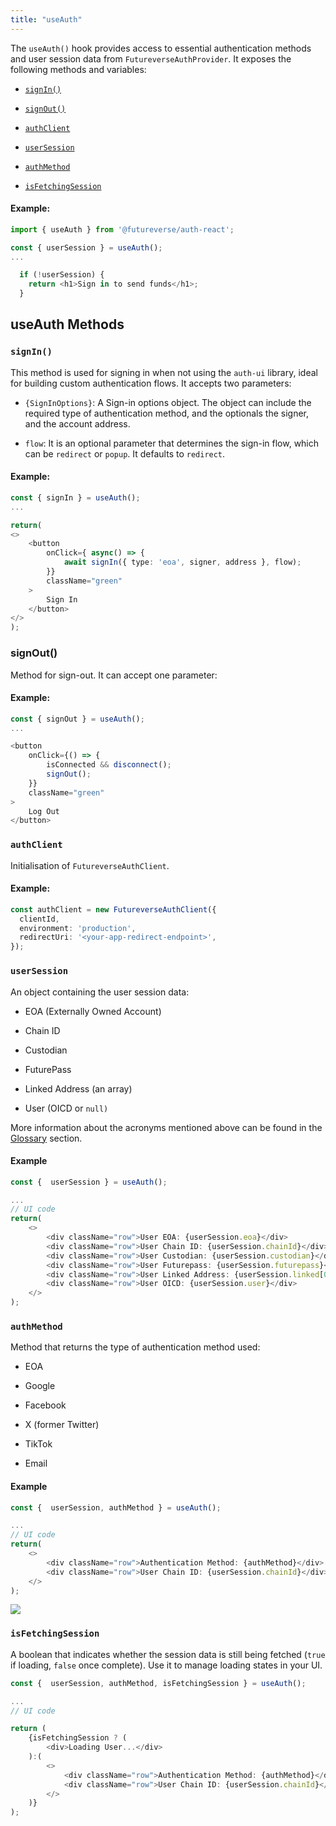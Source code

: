 ```yaml
---
title: "useAuth"
---
```


The `useAuth()` hook provides access to essential authentication methods and user session data from `FutureverseAuthProvider`. It exposes the following methods and variables:

-   [`signIn()`](https://docs.futureverse.com/dev/authentication/hooks/useauth#signin)
    
-   [`signOut()`](https://docs.futureverse.com/dev/authentication/hooks/useauth#signout)
    
-   [`authClient`](https://docs.futureverse.com/dev/authentication/hooks/useauth#authclient)
    
-   [`userSession`](https://docs.futureverse.com/dev/authentication/hooks/useauth#usersession)
    
-   [`authMethod`](https://docs.futureverse.com/dev/authentication/hooks/useauth#authmethod)
    
-   [`isFetchingSession`](https://docs.futureverse.com/dev/authentication/hooks/useauth#isfetchingsession)
    

#### Example:
``` typescript
import { useAuth } from '@futureverse/auth-react';

const { userSession } = useAuth();
...

  if (!userSession) {
    return <h1>Sign in to send funds</h1>;
  }
```

## useAuth Methods

### `signIn()`

This method is used for signing in when not using the `auth-ui` library, ideal for building custom authentication flows. It accepts two parameters:

-   `{SignInOptions}`: A Sign-in options object. The object can include the required type of authentication method, and the optionals the signer, and the account address.
    
-   `flow`: It is an optional parameter that determines the sign-in flow, which can be `redirect` or `popup`. It defaults to `redirect`.
    

#### Example:
``` typescript
const { signIn } = useAuth();
...

return(
<>
	<button
		onClick={ async() => {
			await signIn({ type: 'eoa', signer, address }, flow);
		}}
		className="green"
	>
		Sign In
	</button>
</>
);
```

### signOut()
Method for sign-out. It can accept one parameter:

#### Example:
``` typescript
const { signOut } = useAuth();
...

<button
	onClick={() => {
		isConnected && disconnect();
		signOut();
	}}
	className="green"
>
	Log Out
</button>
```

### `authClient `
Initialisation of `FutureverseAuthClient`.

#### Example:
``` typescript
const authClient = new FutureverseAuthClient({
  clientId,
  environment: 'production',
  redirectUri: '<your-app-redirect-endpoint>',
});
```

### `userSession`

An object containing the user session data:

-   EOA (Externally Owned Account)
    
-   Chain ID
    
-   Custodian
    
-   FuturePass
    
-   Linked Address (an array)
    
-   User (OICD or `null)`

<Info>More information about the acronyms mentioned above can be found in the [Glossary](https://docs.futureverse.com/dev/glossary) section.</Info>

#### Example
``` typescript
const {  userSession } = useAuth();

...
// UI code
return(
	<>
		<div className="row">User EOA: {userSession.eoa}</div>
		<div className="row">User Chain ID: {userSession.chainId}</div>
		<div className="row">User Custodian: {userSession.custodian}</div>
		<div className="row">User Futurepass: {userSession.futurepass}</div>
		<div className="row">User Linked Address: {userSession.linked[0]}</div>
		<div className="row">User OICD: {userSession.user}</div>
	</>
);
```

### `authMethod`
Method that returns the type of authentication method used:

-   EOA
    
-   Google
    
-   Facebook
    
-   X (former Twitter)
    
-   TikTok
    
-   Email
    

#### Example
``` typescript
const {  userSession, authMethod } = useAuth();

...
// UI code
return(
	<>
		<div className="row">Authentication Method: {authMethod}</div>
		<div className="row">User Chain ID: {userSession.chainId}</div>
	</>
);
```
![](https://docs.futureverse.com/~gitbook/image?url=https%3A%2F%2F1883120563-files.gitbook.io%2F%7E%2Ffiles%2Fv0%2Fb%2Fgitbook-x-prod.appspot.com%2Fo%2Fspaces%252FefVNmeWS2g2tg0iUr78C%252Fuploads%252FJPhjybrDfMbNno69pQMt%252FauthMethoduserSessionDemo.png%3Falt%3Dmedia%26token%3D12b90109-2ccc-4213-8892-3d4f08351d61&width=768&dpr=4&quality=100&sign=fa27c345&sv=2)

### `isFetchingSession `
A boolean that indicates whether the session data is still being fetched (`true` if loading, `false` once complete). Use it to manage loading states in your UI.

``` typescript
const {  userSession, authMethod, isFetchingSession } = useAuth();

...
// UI code

return (
	{isFetchingSession ? (
		<div>Loading User...</div>
	):(
		<>
			<div className="row">Authentication Method: {authMethod}</div>
			<div className="row">User Chain ID: {userSession.chainId}</div>
		</>
	)}
);
```






